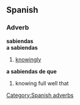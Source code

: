 == Spanish == 
=== Adverb === 
'''sabiendas'''<br>
'''a sabiendas'''
# [[knowingly]] 
'''a sabiendas de que'''
# knowing full well that
[[Category:Spanish adverbs]]